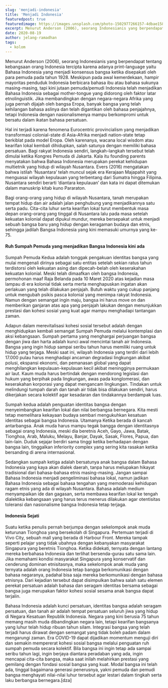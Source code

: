 ```yaml
---
slug: 'menjadi-indonesia'
title: 'Menjadi Indonesia'
featuredpost: true
featuredimage: https://images.unsplash.com/photo-1502977266157-4dbae1582d9f?ixid=MXwxMjA3fDB8MHxzZWFyY2h8Mzh8fGluZG9uZXNpYSUyMGZsYWd8ZW58MHx8MHw%3D&ixlib=rb-1.2.1&auto=format&fit=crop&w=500&q=60
excerpt: Menurut Anderson (2006), seorang Indonesianis yang berpendapat tentang kebangsaan orang Indonesia tercipta karena adanya print-language yaitu Bahasa Indonesia yang menjadi konsensus bangsa ketika disepakati oleh para pemuda pada tahun 1928.
date: 2020-08-19
author: jelang-ramadhan
tags:
  - kolom
---
```


Menurut Anderson (2006), seorang Indonesianis yang berpendapat tentang kebangsaan orang Indonesia tercipta karena adanya print-language yaitu Bahasa Indonesia yang menjadi konsensus bangsa ketika disepakati oleh para pemuda pada tahun 1928. Meskipun pada awal kemerdekaan, hampir mayoritas penduduk Indonesia berbicara bahasa ibu atau bahasa sukunya masing-masing, tapi kini jutaan pemuda/pemudi Indonesia telah menjadikan Bahasa Indonesia sebagai mother-tongue yang didorong oleh faktor latar etnolinguistik. Jika membandingkan dengan negara-negara Afrika yang juga pernah dijajah oleh bangsa Eropa, banyak bangsa yang telah kehilangan bahasa aslinya dan telah digantikan oleh bahasa penjajahnya, tetapi Indonesia dengan nasionalismenya mampu berkompromi untuk bersatu dalam ikatan bahasa persatuan.

Hal ini terjadi karena fenomena Eurocentric provincialism yang menjadikan transformasi colonial-state di Asia-Afrika menjadi nation-state tetap berkiblat pada model Eropa. Oleh karenanya, wacana local wisdom atau kearifan lokal kembali dihidupkan, salah satunya dengan memiliki bahasa persatuan. Bagi rakyat Indonesia sendiri, langkah-langkah tersebut telah dimulai ketika Kongres Pemuda di Jakarta. Kala itu founding parents menyatakan bahwa Bahasa Indonesia merupakan perekat kehidupan multietnik yang hidup di wilayah Nusantara. Evers (2016) mengatakan bahwa istilah ‘Nusantara’ telah muncul sejak era Kerajaan Majapahit yang menguasai wilayah kepulauan yang terbentang dari Sumatra hingga Filipina. Nusantara sendiri berarti ‘diantara kepulauan’ dan kata ini dapat ditemukan dalam manuskrip kitab kuno Pararaton.

Bagi orang-orang yang hidup di wilayah Nusantara, tanah merupakan tempat hidup dan air adalah jalan penghubung yang menjadikannya satu serta padu. Cita-cita luhur serta kearifan lokal turut membentuk masa depan orang-orang yang tinggal di Nusantara lalu pada masa setelah kekuatan kolonial dapat dipukul mundur, mereka bersepakat untuk menjadi sebuah bangsa baru yang hidup dengan keragaman budaya dan etnis, sehingga jadilah Bangsa Indonesia yang kini memasuki umurnya yang ke-75.

#### Ruh Sumpah Pemuda yang menjadikan Bangsa Indonesia kini ada

Sumpah Pemuda Kedua adalah tonggak pengakuan identitas bangsa yang mulai mengenali dirinya sebagai satu entitas setelah sekian ratus tahun terdistorsi oleh kekuatan asing dan dipecah-belah oleh keserakahan kekuatan kolonial. Meski telah dimaafkan oleh bangsa Indonesia, permohonan maaf Raja Belanda pada 10 Maret 2020 atas kejadian masa lampau di era kolonial tidak serta merta menghapuskan ingatan akan perlakuan yang telah dilakukan penjajah. Butuh waktu yang cukup panjang untuk mengubah psikis pasca kolonial yang menimpa rakyat Indonesia. Namun dengan semangat ingin maju, bangsa ini harus move on dan memberikan ganjaran atas apa yang penjajah lakukan dengan menunjukkan prestasi dan kohesi sosial yang kuat agar mampu menghadapi tantangan zaman.

Adapun dalam merevitalisasi kohesi sosial tersebut adalah dengan menghidupkan kembali semangat Sumpah Pemuda melalui kontemplasi dan aksi kebangsaan. Sumpah pertama yang menghargai perjuangan bangsa dengan jiwa dan harta adalah kunci awal mencintai tanah air Indonesia. Bangsa yang ingin hidup sampai seribu tahun harus memiliki ruang untuk hidup yang terjaga. Meski saat ini, wilayah Indonesia yang terdiri dari lebih 17.000 pulau harus menghadapi ancaman degradasi lingkungan akibat polusi, ekspansi ekonomi, dan pemanasan global yang dapat menghilangkan kepulauan-kepulauan kecil akibat meningginya permukaan air laut. Kaum muda harus bertindak dengan mendorong legislasi dan hukum yang berpihak pada lingkungan, awas pada konglomerasi, dan keserakahan korporasi yang dapat mengancam lingkungan. Tindakan untuk melindungi tumpah darah dan tanah air tidak bisa dilakukan sendiri, harus dikerjakan secara kolektif agar kesadaran dan tindakannya berdampak luas.

Sumpah kedua adalah penguatan identitas bangsa dengan menyeimbangkan kearifan lokal dan nilai berbangsa bernegara. Kita mesti tetap memelihara kekayaan budaya sembari mengukuhkan kesatuan identitas sebagai bangsa Indonesia. Utamanya Ketika berada di kancah antarbangsa. Anak muda harus mampu tegak bangga dengan identitasnya sebagai orang Indonesia, meski dia beretnis Aceh, Gayo, Jawa, Batak, Tionghoa, Arab, Maluku, Melayu, Banjar, Dayak, Sasak, Flores, Papua, dan lain-lain. Duduk sejajar berdiri sama tinggi ketika berhadapan dengan bangsa lain, tinggalkan inferiority complex yang sering kita rasakan ketika bersanding di arena internasional.

Sedangkan sumpah ketiga adalah bersatunya anak bangsa dalam Bahasa Indonesia yang kaya akan dialek daerah, tanpa harus melupakan hikayat tradisional dari bahasa-bahasa etnis masing-masing. Jangan sampai Bahasa Indonesia menjadi pengeliminasi bahasa lokal, namun jadikan Bahasa Indonesia sebagai bahasa tengahan yang memoderasi kehidupan ragam etnis yang ada di wilayah Nusantara. Bahasa adalah medium menyampaikan ide dan gagasan, serta membawa kearifan lokal ke tengah dialektika kebangsaan yang harus terus menerus dilakukan agar otentisitas toleransi dan nasionalisme bangsa Indonesia tetap terjaga.

#### Indonesia Sejati

Suatu ketika penulis pernah berjumpa dengan sekelompok anak muda keturunan Tionghoa yang bersekolah di Singapura. Pertemuan terjadi di Vivo City, sebuah mall yang berada di Harbour Front. Mereka tampak seperti pelajar yang tidak ubahnya dengan kebanyakan masyarakat Singapura yang beretnis Tionghoa. Ketika didekati, ternyata dengan lantang mereka berbahasa Indonesia dan terlihat bersenda-gurau satu sama lain. Jika memahami kondisi masyarakat Singapura yang konservatif dan cenderung dominan etnisitasnya, maka sekelompok anak muda yang ternyata adalah orang Indonesia tetap bangga berkomunikasi dengan bahasa negaranya, padahal bisa saja mereka berkomunikasi dengan bahasa etnisnya. Dari kejadian tersebut dapat disimpulkan bahwa salah satu elemen perekat persatuan adalah bahasa dan seragam identitas bersama sebagai bangsa juga merupakan faktor kohesi sosial sesama anak bangsa dapat terjalin.

Bahasa Indonesia adalah kunci persatuan, identitas bangsa adalah seragam persatuan, dan tanah air adalah tempat persatuan seluruh jiwa yang hidup di Negara Kesatuan Republik Indonesia. Negara yang kini berusia 75 tahun memang masih muda dibandingkan negara lain, tetapi kearifan bangsanya yang luhur telah hidup ribuan tahun silam. Integrasi bangsa yang telah terjadi harus dirawat dengan semangat yang tidak boleh padam dalam mengarungi zaman. Era COVID-19 dapat dijadikan momentum menguji diri dan semakin mempererat kohesi sosial bangsa melalui penguatan ruh sumpah pemuda secara kolektif.
Bila bangsa ini ingin tetap ada sampai seribu tahun lagi, ingin berjaya diantara peradaban yang ada, ingin mencapai cita-cita bangsa, maka saat inilah melahirkan prestasi yang gemilang dengan fondasi sosial bangsa yang kuat. Modal bangsa ini telah ada, tinggal bagaimana generasi penerusnya, yakni pemuda dan pemudi bangsa menghayati nilai-nilai luhur tersebut agar lestari dalam tingkah serta laku berbangsa bernegara.[dza]
